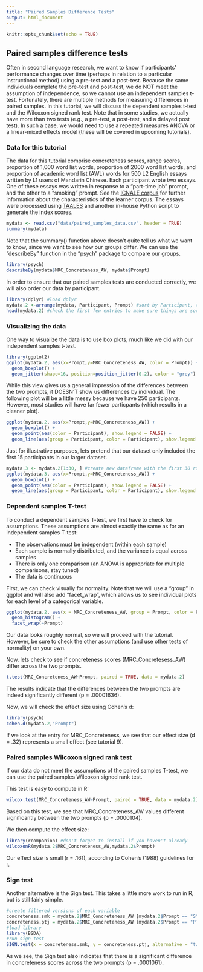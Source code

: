 ```yaml
---
title: "Paired Samples Difference Tests"
output: html_document
---
```


```r
knitr::opts_chunk$set(echo = TRUE)
```

## Paired samples difference tests
Often in second language research, we want to know if participants' performance changes over time (perhaps in relation to a particular instructional method) using a pre-test and a post-test. Because the same individuals complete the pre-test and post-test, we do NOT meet the assumption of independence, so we cannot use an independent samples t-test. Fortunately, there are multiple methods for measuring differences in paired samples. In this tutorial, we will discuss the dependent samples t-test and the Wilcoxon signed rank test. Note that in some studies, we actually have more than two tests (e.g., a pre-test, a post-test, and a delayed post test). In such a case, we would need to use a repeated measures ANOVA or a linear-mixed effects model (these will be covered in upcoming tutorials).

### Data for this tutorial
The data for this tutorial comprise concreteness scores, range scores, proportion of 1,000 word list words, proportion of 2000 word list words, and proportion of academic word list (AWL) words for 500 L2 English essays written by L1 users of Mandarin Chinese. Each participant wrote two essays. One of these essays was written in response to a "part-time job" prompt, and the other to a "smoking" prompt. See the [ICNALE corpus](http://language.sakura.ne.jp/icnale/) for further information about the characteristics of the learner corpus. The essays were processed using [TAALES](https://www.linguisticanalysistools.org/taales.html) and another in-house Python script to generate the index scores.

``` r
mydata <- read.csv("data/paired_samples_data.csv", header = TRUE)
summary(mydata)
```

Note that the summary() function above doesn't quite tell us what we want to know, since we want to see how our groups differ. We can use the "describeBy" function in the "psych" package to compare our groups.

```r
library(psych)
describeBy(mydata$MRC_Concreteness_AW, mydata$Prompt) 
```

In order to ensure that our paired samples tests are conducted correctly, we will also order our data by participant.

```r
library(dplyr) #load dplyr
mydata.2 <-arrange(mydata, Participant, Prompt) #sort by Participant, then by prompt
head(mydata.2) #check the first few entries to make sure things are sorted correctly
```

### Visualizing the data
One way to visualize the data is to use box plots, much like we did with our independent samples t-test.

```r
library(ggplot2)
ggplot(mydata.2, aes(x=Prompt,y=MRC_Concreteness_AW, color = Prompt)) +
  geom_boxplot() +
  geom_jitter(shape=16, position=position_jitter(0.2), color = "grey")
```

While this view gives us a general impression of the differences between the two prompts, it DOESN'T show us differences by individual. The following plot will be a little messy because we have 250 participants. However, most studies will have far fewer particpants (which results in a cleaner plot).

```r
ggplot(mydata.2, aes(x=Prompt,y=MRC_Concreteness_AW)) +
  geom_boxplot() +
  geom_point(aes(color = Participant), show.legend = FALSE) +
  geom_line(aes(group = Participant, color = Participant), show.legend = FALSE)
```

Just for illustrative purposes, lets pretend that our dataset only included the first 15 participants in our larger dataset.

```r
mydata.3 <- mydata.2[1:30, ] #create new dataframe with the first 30 rows from mydata.2
ggplot(mydata.3, aes(x=Prompt,y=MRC_Concreteness_AW)) +
  geom_boxplot() +
  geom_point(aes(color = Participant), show.legend = FALSE) +
  geom_line(aes(group = Participant, color = Participant), show.legend = FALSE)
```

### Dependent samples T-test
To conduct a dependent samples T-test, we first have to check for assumptions. These assumptions are almost exactly the same as for an independent samples T-test:


- The observations must be independent (within each sample)
- Each sample is normally distributed, and the variance is equal across samples
- There is only one comparison (an ANOVA is appropriate for multiple comparisons, stay tuned)
- The data is continuous

First, we can check visually for normality. Note that we will use a "group" in ggplot and will also add "facet_wrap", which allows us to see individual plots for each level of a categorical variable.

```r
ggplot(mydata.2, aes(x = MRC_Concreteness_AW, group = Prompt, color = Prompt))+
  geom_histogram() +
  facet_wrap(~Prompt)
```

Our data looks roughly normal, so we will proceed with the tutorial. However, be sure to check the other assumptions (and use other tests of normality) on your own.

Now, lets check to see if concreteness scores (MRC_Concretesess_AW) differ across the two prompts.

```r
t.test(MRC_Concreteness_AW~Prompt, paired = TRUE, data = mydata.2)
```

The results indicate that the differences between the two prompts are indeed significantly different (p = .00001636).

Now, we will check the effect size using Cohen's d:

```r
library(psych)
cohen.d(mydata.2,"Prompt")
```

If we look at the entry for MRC_Concreteness, we see that our effect size (d = .32) represents a small effect (see tutorial 9).

### Paired samples Wilcoxon signed rank test
If our data do not meet the assumptions of the paired samples T-test, we can use the paired samples Wilcoxon signed rank test.

This test is easy to compute in R:

```r
wilcox.test(MRC_Concreteness_AW~Prompt, paired = TRUE, data = mydata.2)
```

Based on this test, we see that MRC_Concreteness_AW values different significantly between the two prompts (p = .0000104).

We then compute the effect size:

```r
library(rcompanion) #don't forget to install if you haven't already
wilcoxonR(mydata.2$MRC_Concreteness_AW,mydata.2$Prompt)
```

Our effect size is small (r = .161), according to Cohen's (1988) guidelines for r.

### Sign test
Another alternative is the Sign test. This takes a little more work to run in R, but is still fairly simple.

```r
#create filtered versions of each variable
concreteness.smk = mydata.2$MRC_Concreteness_AW [mydata.2$Prompt == "SMK"] 
concreteness.ptj = mydata.2$MRC_Concreteness_AW [mydata.2$Prompt == "PTJ"]
#load library
library(BSDA)
#run sign test
SIGN.test(x = concreteness.smk, y = concreteness.ptj, alternative = "two.sided", conf.level = 0.95)
```

As we see, the Sign test also indicates that there is a significant difference in concreteness scores across the two prompts (p = .0001061).


